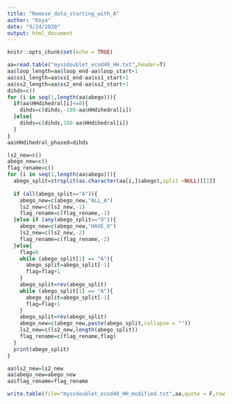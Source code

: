 ```yaml
---
title: "Remove_data_starting_with_A"
author: "Koya"
date: "9/24/2020"
output: html_document
---
```

  
```r
knitr::opts_chunk$set(echo = TRUE)
```

```r
aa=read.table("myssdoublet_ecod40_HH.txt",header=T)
aa$loop_length=aa$loop_end-aa$loop_start+1
aa$ss1_length=aa$ss1_end-aa$ss1_start+1
aa$ss2_length=aa$ss2_end-aa$ss2_start+1
dihds=c()
for (i in seq(1,length(aa$abego))){
  if(aa$HHdihedral[i]<=0){
    dihds=c(dihds,-180-aa$HHdihedral[i])
  }else{
    dihds=c(dihds,180-aa$HHdihedral[i])
  }
}
aa$HHdihedral_phased=dihds

ls2_new=c()
abego_new=c()
flag_rename=c()
for (i in seq(1,length(aa$abego))){
  abego_split=strsplit(as.character(aa[i,]$abego),split =NULL)[[1]]
  
  if (all(abego_split=="A")){
    abego_new=c(abego_new,"ALL_A")
    ls2_new=c(ls2_new,-1)
    flag_rename=c(flag_rename,-1)
  }else if (any(abego_split=="O")){
    abego_new=c(abego_new,"HAVE_O")
    ls2_new=c(ls2_new,-2)
    flag_rename=c(flag_rename,-2)
  }else{
    flag=0
    while (abego_split[1] == "A"){
      abego_split=abego_split[-1]
      flag=flag+1
    }
    abego_split=rev(abego_split)
    while (abego_split[1] == "A"){
      abego_split=abego_split[-1]
      flag=flag+1
    }
    abego_split=rev(abego_split)
    abego_new=c(abego_new,paste(abego_split,collapse = ""))
    ls2_new=c(ls2_new,length(abego_split))
    flag_rename=c(flag_rename,flag)
  }
  print(abego_split)
}

aa$ls2_new=ls2_new
aa$abego_new=abego_new
aa$flag_rename=flag_rename

write.table(file="myssdoublet_ecod40_HH_modified.txt",aa,quote = F,row.names = F)

```
